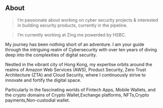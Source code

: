 ## About

> I’m passionate about working on cyber security projects & interested in building security products, currently in the pipeline.

> I’m currently working at Zing.me powerded by HSBC.

My journey has been nothing short of an adventure. I am your guide through the intriguing realm of Cybersecurity with over ten years of diving deep into the complexities of digital security.

Nestled in the vibrant city of Hong Kong, my expertise orbits around the realms of Amazon Web Services (AWS), Product Security, Zero Trust Architecture (ZTA)  and Cloud Security, where I continuously strive to innovate and fortify the digital space.

Particularly in the fascinating worlds of Fintech Apps, Mobile Wallets, and the crypto domains of Crypto Wallet,Exchange platforms, NFTs,Crypto payments,Non-custodial wallet.
